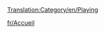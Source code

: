 [[Translation:Category/en/Playing]]

{{en/Bilingual box| fr
| ---.
| ''Articles directly relating to playing the game are here.''}}

[[fr/Accueil]]